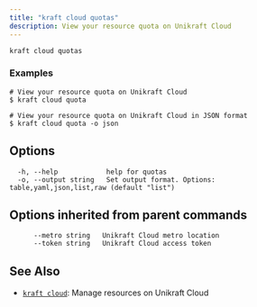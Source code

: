 ```yaml
---
title: "kraft cloud quotas"
description: View your resource quota on Unikraft Cloud
---
```


```
kraft cloud quotas
```

### Examples

```
# View your resource quota on Unikraft Cloud
$ kraft cloud quota

# View your resource quota on Unikraft Cloud in JSON format
$ kraft cloud quota -o json

```

## Options

```
  -h, --help            help for quotas
  -o, --output string   Set output format. Options: table,yaml,json,list,raw (default "list")
```

## Options inherited from parent commands

```
      --metro string   Unikraft Cloud metro location
      --token string   Unikraft Cloud access token
```

## See Also

* [`kraft cloud`](/docs/cli/reference/kraft/cloud): Manage resources on Unikraft Cloud

